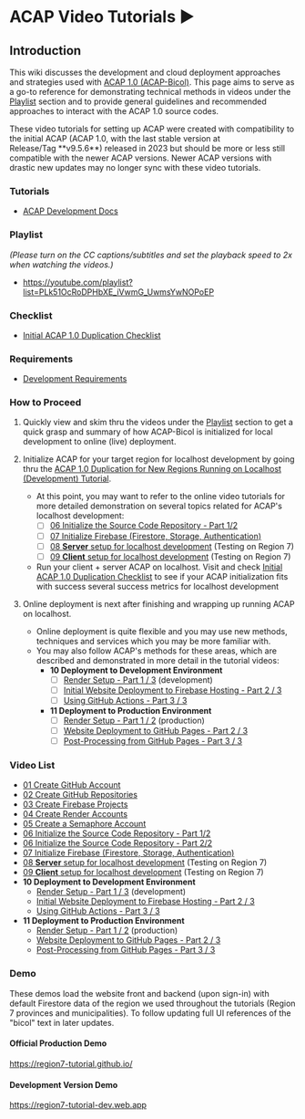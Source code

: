 
# ACAP Video Tutorials ▶️

## Introduction

This wiki discusses the development and cloud deployment approaches and strategies used with [ACAP 1.0 (ACAP-Bicol)](https://amia-cis.github.io/). This page aims to serve as a go-to reference for demonstrating technical methods in videos under the [Playlist](#playlist) section and to provide general guidelines and recommended approaches to interact with the ACAP 1.0 source codes.

<Callout>
These video tutorials for setting up ACAP were created with compatibility to the initial ACAP (ACAP 1.0, with the last stable version at Release/Tag **v9.5.6**) released in 2023 but should be more or less still compatible with the newer ACAP versions.
</Callout>

<Callout type="warning">
Newer ACAP versions with drastic new updates may no longer sync with these video tutorials.
</Callout>

### Tutorials

- [ACAP Development Docs](/)

### Playlist

_(Please turn on the CC captions/subtitles and set the playback speed to 2x when watching the videos.)_

- https://youtube.com/playlist?list=PLk51OcRoDPHbXE_iVwmG_UwmsYwNOPoEP

### Checklist

- [Initial ACAP 1.0 Duplication Checklist](https://acaptutorials.github.io/assets-cms/posts/post/?id=83Nc7KofhEU91LJOOtQd)

### Requirements

- [Development Requirements](/requirements)

### How to Proceed

1. Quickly view and skim thru the videos under the [Playlist](#playlist) section to get a quick grasp and summary of how ACAP-Bicol is initialized for local development to online (live) deployment.

2. Initialize ACAP for your target region for localhost development by going thru the [ACAP 1.0 Duplication for New Regions Running on Localhost (Development) Tutorial](https://acaptutorials.github.io/assets-cms/posts/post/?id=Teo2m6os7LZtsEi0nGWw).
   - At this point, you may want to refer to the online video tutorials for more detailed demonstration on several topics related for ACAP's localhost development:
      - [ ] [06 Initialize the Source Code Repository - Part 1/2](https://youtu.be/37bKOdfIaBY)
      - [ ] [07 Initialize Firebase (Firestore, Storage, Authentication)](https://youtu.be/gJESQaT0IBQ)
      - [ ] [08 **Server** setup for localhost development](https://youtu.be/yse71BamaoI) (Testing on Region 7)
      - [ ] [09 **Client** setup for localhost development](https://youtu.be/f3icH3jmnTo) (Testing on Region 7)
   - Run your client + server ACAP on localhost. Visit and check [Initial ACAP 1.0 Duplication Checklist](https://acaptutorials.github.io/assets-cms/posts/post/?id=83Nc7KofhEU91LJOOtQd) to see if your ACAP initialization fits with success several success metrics for localhost development

3. Online deployment is next after finishing and wrapping up running ACAP on localhost.
   - Online deployment is quite flexible and you may use new methods, techniques and services which you may be more familiar with.
   - You may also follow ACAP's methods for these areas, which are described and demonstrated in more detail in the tutorial videos:
      - **10 Deployment to Development Environment**
         - [ ] [Render Setup - Part 1 / 3](https://youtu.be/IyGmWzoFPZE)  (development)
         - [ ] [Initial Website Deployment to Firebase Hosting - Part 2 / 3](https://youtu.be/cV-9KszXEyw)
         - [ ] [Using GitHub Actions - Part 3 / 3](https://youtu.be/EjAK6SiuICI)
      - **11 Deployment to Production Environment**
         - [ ] [Render Setup - Part 1 / 2](https://youtu.be/_Ese9uCXizE)  (production)
         - [ ] [Website Deployment to GitHub Pages - Part 2 / 3](https://youtu.be/ugygzvLUynI)
         - [ ] [Post-Processing from GitHub Pages - Part 3 / 3](https://youtu.be/qfjZtXV-8KA)

### Video List

- [01 Create GitHub Account](https://youtu.be/CPwP0dacMLo)
- [02 Create GitHub Repositories](https://youtu.be/kQwmjdUdKk0)
- [03 Create Firebase Projects](https://youtu.be/CgN--jl_zJ0)
- [04 Create Render Accounts](https://youtu.be/9v0VPrMXIlo)
- [05 Create a Semaphore Account](https://youtu.be/hUXhmA5_HTM)
- [06 Initialize the Source Code Repository - Part 1/2](https://youtu.be/37bKOdfIaBY)
- [06 Initialize the Source Code Repository - Part 2/2](https://youtu.be/eIjBZbrnHWU)
- [07 Initialize Firebase (Firestore, Storage, Authentication)](https://youtu.be/gJESQaT0IBQ)
- [08 **Server** setup for localhost development](https://youtu.be/yse71BamaoI) (Testing on Region 7)
- [09 **Client** setup for localhost development](https://youtu.be/f3icH3jmnTo) (Testing on Region 7)
- **10 Deployment to Development Environment**
   - [Render Setup - Part 1 / 3](https://youtu.be/IyGmWzoFPZE)  (development)
   - [Initial Website Deployment to Firebase Hosting - Part 2 / 3](https://youtu.be/cV-9KszXEyw)
   - [Using GitHub Actions - Part 3 / 3](https://youtu.be/EjAK6SiuICI)
- **11 Deployment to Production Environment**
   - [Render Setup - Part 1 / 2](https://youtu.be/_Ese9uCXizE)  (production)
   - [Website Deployment to GitHub Pages - Part 2 / 3](https://youtu.be/ugygzvLUynI)
   - [Post-Processing from GitHub Pages - Part 3 / 3](https://youtu.be/qfjZtXV-8KA)

### Demo

These demos load the website front and backend (upon sign-in) with default Firestore data of the region we used throughout the tutorials (Region 7 provinces and municipalities). To follow updating full UI references of the "bicol" text in later updates.

#### Official Production Demo
https://region7-tutorial.github.io/

#### Development Version Demo
https://region7-tutorial-dev.web.app